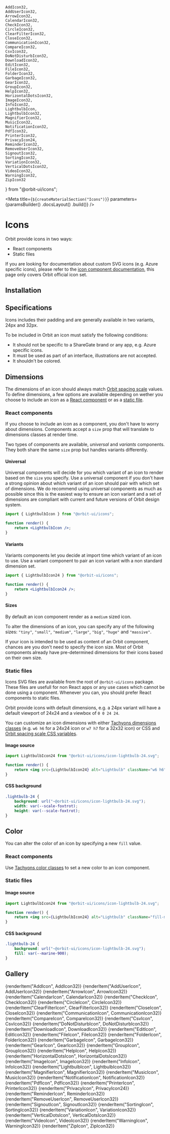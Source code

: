 
    AddIcon32,
    AddUserIcon32,
    ArrowIcon32,
    CalendarIcon32,
    CheckIcon32,
    CircleIcon32,
    ClearFilterIcon32,
    CloseIcon32,
    CommunicationIcon32,
    CompareIcon32,
    CsvIcon32,
    DoNotDisturbIcon32,
    DownloadIcon32,
    EditIcon32,
    FileIcon32,
    FolderIcon32,
    GarbageIcon32,
    GearIcon32,
    GroupIcon32,
    HelpIcon32,
    HorizontalDotsIcon32,
    ImageIcon32,
    InfoIcon32,
    LightbulbIcon,
    LightbulbIcon32,
    MagnifierIcon32,
    MusicIcon32,
    NotificationIcon32,
    PdfIcon32,
    PrinterIcon32,
    PrivacyIcon24,
    ReminderIcon32,
    RemoveUserIcon32,
    SignoutIcon32,
    SortingIcon32,
    VariationIcon32,
    VerticalDotsIcon32,
    VideoIcon32,
    WarningIcon32,
    ZipIcon32
} from "@orbit-ui/icons";

<Meta
    title={`${createMaterialSection("Icons")}`}
    parameters={paramsBuilder()
        .docsLayout(<MaterialsLayout sourcePath="/packages/icons/src" />)
        .build()}
/>

# Icons

Orbit provide icons in two ways:

- React components
- Static files

If you are looking for documentation about custom SVG icons (e.g. Azure specific icons), please refer to the [icon component documentation](?path=/docs/components-icon--default-story), this page only covers Orbit official icon set.

## Installation

<Installation />

## Specifications

Icons includes their padding and are generally available in two variants, 24px and 32px.

To be included in Orbit an icon must satisfy the following conditions:

- It should not be specific to a ShareGate brand or any app, e.g. Azure specific icons.
- It must be used as part of an interface, illustrations are not accepted.
- It shouldn't be colored.

## Dimensions

The dimensions of an icon should always match [Orbit spacing scale](http://localhost:5045/?path=/docs/materials-spacing--page#values) values. To define dimensions, a few options are available depending on wether you choose to include an icon as a [React component](#react-components) or as a [static file](#static-files).

### React components

If you choose to include an icon as a component, you don't have to worry about dimensions. Components accept a `size` prop that will translate to dimensions classes at render time.

Two types of components are available, _universal_ and _variants_ components. They both share the same `size` prop but handles variants differently.

#### Universal

Universal components will decide for you which variant of an icon to render based on the `size` you specify. Use a universal component if you don't have a strong opinion about which variant of an icon should pair with which set of dimensions. We do recommend using universal components as much as possible since this is the easiest way to ensure an icon variant and a set of dimensions are compliant with current and future versions of Orbit design system.

```jsx dark
import { LightbulbIcon } from "@orbit-ui/icons";

function render() {
    return <LightbulbIcon />;
}
```

#### Variants

Variants components let you decide at import time which variant of an icon to use. Use a variant component to pair an icon variant with a non standard dimension set.

```jsx dark
import { LightbulbIcon24 } from "@orbit-ui/icons";

function render() {
    return <LightbulbIcon24 />;
}
```

#### Sizes

By default an icon component render as a `medium` sized icon.

To alter the dimensions of an icon, you can specify any of the following sizes: `"tiny"`, `"small"`, `"medium"`, `"large"`, `"big"`, `"huge"` and `"massive"`.

<Preview>
    <div className="flex items-center items-space-between">
        <LightbulbIcon size="tiny" />
        <LightbulbIcon size="small" />
        <LightbulbIcon />
        <LightbulbIcon size="large" />
        <LightbulbIcon size="big" />
        <LightbulbIcon size="huge" />
        <LightbulbIcon size="massive" />
    </div>
</Preview>

If your icon is intended to be used as content of an Orbit component, chances are you don't need to specify the icon size. Most of Orbit components already have pre-determined dimensions for their icons based on their own size.

### Static files

Icons SVG files are available from the root of `@orbit-ui/icons` package. These files are usefull for non React apps or any use cases which cannot be done using a component. Whenever you can, you should prefer React components to static files.

Orbit provide icons with default dimensions, e.g. a 24px variant will have a default viewport of 24x24 and a viewbox of `0 0 24 24`.

You can customize an icon dimensions with either [Tachyons dimensions classes](?path=/docs/materials-spacing--page#tachyons) (e.g. `w6 h6` for a 24x24 icon or `w7 h7` for a 32x32 icon) or CSS and [Orbit spacing scale CSS variables](?path=/docs/materials-spacing--page#values).

#### Image source

```jsx dark
import LightbulbIcon24 from "@orbit-ui/icons/icon-lightbulb-24.svg";

function render() {
    return <img src={LightbulbIcon24} alt="Lightbulb" className="w6 h6" />;
}
```

#### CSS background

```css dark
.lightbulb-24 {
    background: url("~@orbit-ui/icons/icon-lightbulb-24.svg");
    width: var(--scale-foxtrot);
    height: var(--scale-foxtrot);
}
```

## Color

You can alter the color of an icon by specifying a new `fill` value.

### React components

Use [Tachyons color classes](?path=/docs/materials-colors--page#tachyons) to set a new color to an icon component.

<Preview>
    <div className="flex items-center items-space-between">
        <LightbulbIcon size="huge" className="fill-marine-50" />
        <LightbulbIcon size="huge" className="fill-marine-100" />
        <LightbulbIcon size="huge" className="fill-marine-200" />
        <LightbulbIcon size="huge" className="fill-marine-300" />
        <LightbulbIcon size="huge" className="fill-marine-400" />
        <LightbulbIcon size="huge" className="fill-marine-500" />
        <LightbulbIcon size="huge" className="fill-marine-600" />
        <LightbulbIcon size="huge" className="fill-marine-700" />
        <LightbulbIcon size="huge" className="fill-marine-800" />
        <LightbulbIcon size="huge" className="fill-marine-900" />
    </div>
</Preview>

### Static files

#### Image source

```jsx dark
import LightbulbIcon24 from "@orbit-ui/icons/icon-lightbulb-24.svg";

function render() {
    return <img src={LightbulbIcon24} alt="Lightbulb" className="fill-marine-900" />;
}
```

#### CSS background

```css dark
.lightbulb-24 {
    background: url("~@orbit-ui/icons/icon-lightbulb-24.svg");
    fill: var(--marine-900);
}
```

## Gallery

<IconGallery getDisplayName={getDisplayName} getCopyValue={getItemCopyValue}>
    {renderItem("AddIcon", AddIcon32)}
    {renderItem("AddUserIcon", AddUserIcon32)}
    {renderItem("ArrowIcon", ArrowIcon32)}
    {renderItem("CalendarIcon", CalendarIcon32)}
    {renderItem("CheckIcon", CheckIcon32)}
    {renderItem("CircleIcon", CircleIcon32)}
    {renderItem("ClearFilterIcon", ClearFilterIcon32)}
    {renderItem("CloseIcon", CloseIcon32)}
    {renderItem("CommunicationIcon", CommunicationIcon32)}
    {renderItem("CompareIcon", CompareIcon32)}
    {renderItem("CsvIcon", CsvIcon32)}
    {renderItem("DoNotDisturbIcon", DoNotDisturbIcon32)}
    {renderItem("DownloadIcon", DownloadIcon32)}
    {renderItem("EditIcon", EditIcon32)}
    {renderItem("FileIcon", FileIcon32)}
    {renderItem("FolderIcon", FolderIcon32)}
    {renderItem("GarbageIcon", GarbageIcon32)}
    {renderItem("GearIcon", GearIcon32)}
    {renderItem("GroupIcon", GroupIcon32)}
    {renderItem("HelpIcon", HelpIcon32)}
    {renderItem("HorizontalDotsIcon", HorizontalDotsIcon32)}
    {renderItem("ImageIcon", ImageIcon32)}
    {renderItem("InfoIcon", InfoIcon32)}
    {renderItem("LightbulbIcon", LightbulbIcon32)}
    {renderItem("MagnifierIcon", MagnifierIcon32)}
    {renderItem("MusicIcon", MusicIcon32)}
    {renderItem("NotificationIcon", NotificationIcon32)}
    {renderItem("PdfIcon", PdfIcon32)}
    {renderItem("PrinterIcon", PrinterIcon32)}
    {renderItem("PrivacyIcon", PrivacyIcon24)}
    {renderItem("ReminderIcon", ReminderIcon32)}
    {renderItem("RemoveUserIcon", RemoveUserIcon32)}
    {renderItem("SignoutIcon", SignoutIcon32)}
    {renderItem("SortingIcon", SortingIcon32)}
    {renderItem("VariationIcon", VariationIcon32)}
    {renderItem("VerticalDotsIcon", VerticalDotsIcon32)}
    {renderItem("VideoIcon", VideoIcon32)}
    {renderItem("WarningIcon", WarningIcon32)}
    {renderItem("ZipIcon", ZipIcon32)}
</IconGallery>
